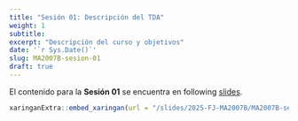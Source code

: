 ```yaml
---
title: "Sesión 01: Descripción del TDA"
weight: 1
subtitle: 
excerpt: "Descripción del curso y objetivos"
date: '`r Sys.Date()`'
slug: MA2007B-sesion-01
draft: true
---
```



El contenido para la **Sesión 01** se encuentra en following [slides](/slides/2025-FJ-MA2007B/MA2007B-sesion-01).

```r
xaringanExtra::embed_xaringan(url = "/slides/2025-FJ-MA2007B/MA2007B-sesion-01", ratio = "4:3")
```